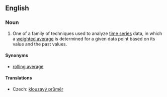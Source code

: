 ==English==
{{wikipedia}}
===Noun===
{{en-noun|sg=[[moving]] [[average]]}}

# {{statistics}} One of a family of techniques used to analyze [[time series]] data, in which a [[weighted average]] is determined for a given data point based on its value and the past values.

====Synonyms====
* [[rolling average]]

====Translations====
{{trans-top|statistical technique}}
* Czech: [[klouzavý průměr]] {{m}}
{{trans-mid}}
{{trans-bottom}}